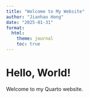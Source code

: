 ```yaml
---
title: "Welcome to My Website"
author: "Jianhao Hong"
date: "2025-01-31"
format:
  html:
    theme: journal
    toc: true
---
```

# Hello, World!  
Welcome to my Quarto website.  
